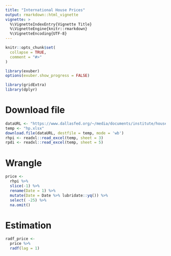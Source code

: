 ```yaml
---
title: "International House Prices"
output: rmarkdown::html_vignette
vignette: >
  %\VignetteIndexEntry{Vignette Title}
  %\VignetteEngine{knitr::rmarkdown}
  %\VignetteEncoding{UTF-8}
---
```


```r
knitr::opts_chunk$set(
  collapse = TRUE,
  comment = "#>"
)
```

```r
library(exuber)
options(exuber.show_progress = FALSE)

library(gridExtra)
library(dplyr)
```


# Download file 

```r
dataURL <- "https://www.dallasfed.org/~/media/documents/institute/houseprice/hp1803.xlsx"
temp <- "hp.xlsx"
download.file(dataURL, destfile = temp, mode = 'wb')
rhpi <- readxl::read_excel(temp, sheet = 3)
rpdi <- readxl::read_excel(temp, sheet = 5)
```


# Wrangle

```r
price <-
  rhpi %>%
  slice(-1) %>% 
  rename(Date = 1) %>% 
  mutate(Date = Date %>% lubridate::yq()) %>% 
  select( -25) %>% 
  na.omit()
```


# Estimation 

```r
radf_price <- 
  price %>% 
  radf(lag = 1)
```

<!-- # Critical Values  -->

<!-- ```{r cv, cache=TRUE} -->
<!-- # Monte Carlo -->
<!-- mc_con <- mc_cv(NROW(price), opt_bsadf = "conservative") -->

<!-- # Sieve (Panel) Bootstrapped CV -->
<!-- sb <- sb_cv(price, lag = 1) -->
<!-- ``` -->


<!-- # Report  -->

<!-- ```{r report_tstat} -->
<!-- tibble( -->
<!--   Country = col_names(radf_price), -->
<!--   ADF = radf_price$adf, -->
<!--   SADF = radf_price$sadf, -->
<!--   GSADF = radf_price$gsadf -->
<!-- ) -->
<!-- ``` -->

<!-- ```{r report_cv} -->
<!-- tibble( -->
<!--   Level = c("90%","95%","99%"), -->
<!--   ADF = mc_con$adf_cv, -->
<!--   SADF = mc_con$sadf_cv, -->
<!--   GSADF = mc_con$gsadf_cv -->
<!-- ) -->
<!-- ``` -->

<!-- # Panel -->

<!-- ```{r panel} -->
<!-- summary(radf_price, sb) -->
<!-- ``` -->

<!-- # Plotting -->

<!-- ```{r autoplot_radf, out.width = '40%', out.height='80%'} -->
<!-- radf_price %>%  -->
<!--   autoplot(mc_con) %>%  -->
<!--   ggarrange(ncol = 3) -->
<!-- ``` -->

<!-- Alternatively we can gather all the individuals graphs and report only the periods of explosiveness. -->

<!-- ```{r} -->
<!-- radf_price %>%  -->
<!--   datestamp(cv = mc_con) %>%  -->
<!--   autoplot() -->
<!-- ``` -->
